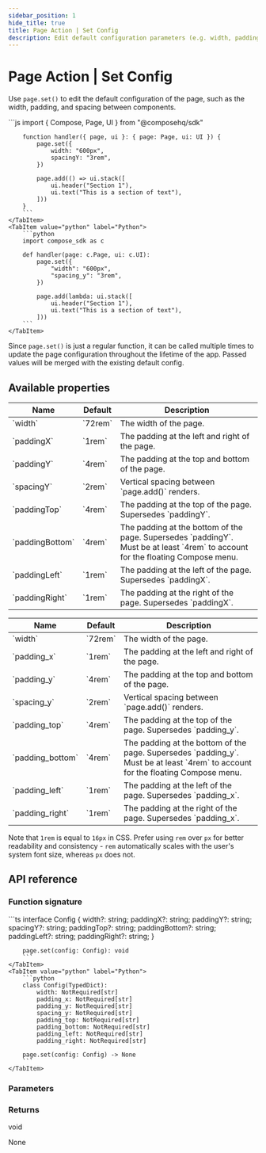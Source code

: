 ```yaml
---
sidebar_position: 1
hide_title: true
title: Page Action | Set Config
description: Edit default configuration parameters (e.g. width, padding, spacing) for the page.
---
```



# Page Action | Set Config

Use `page.set()` to edit the default configuration of the page, such as the width, padding, and spacing between components.

<Tabs groupId="sdkLanguage">
    <TabItem value="node" label="TypeScript / JavaScript">
        ```js
        import { Compose, Page, UI } from "@composehq/sdk"

        function handler({ page, ui }: { page: Page, ui: UI }) {
            page.set({
                width: "600px",
                spacingY: "3rem",
            })

            page.add(() => ui.stack([
                ui.header("Section 1"),
                ui.text("This is a section of text"),
            ]))
        }
        ```
    </TabItem>
    <TabItem value="python" label="Python">
        ```python
        import compose_sdk as c

        def handler(page: c.Page, ui: c.UI):
            page.set({
                "width": "600px",
                "spacing_y": "3rem",
            })

            page.add(lambda: ui.stack([
                ui.header("Section 1"),
                ui.text("This is a section of text"),
            ]))
        ```
    </TabItem>
</Tabs>

Since `page.set()` is just a regular function, it can be called multiple times to update the page configuration throughout the lifetime of the app. Passed values will be merged with the existing default config.

## Available properties

<Tabs groupId="sdkLanguage">
    <TabItem value="node" label="TypeScript / JavaScript">
        <table>
            <thead>
                <tr>
                    <th>Name</th>
                    <th>Default</th>
                    <th>Description</th>
                </tr>
            </thead>
            <tbody>
                <tr>
                    <td>`width`</td>
                    <td>`72rem`</td>
                    <td>The width of the page.</td>
                </tr>
                <tr>
                    <td>`paddingX`</td>
                    <td>`1rem`</td>
                    <td>The padding at the left and right of the page.</td>
                </tr>
                <tr>
                    <td>`paddingY`</td>
                    <td>`4rem`</td>
                    <td>The padding at the top and bottom of the page.</td>
                </tr>
                <tr>
                    <td>`spacingY`</td>
                    <td>`2rem`</td>
                    <td>Vertical spacing between `page.add()` renders.</td>
                </tr>
                <tr>
                    <td>`paddingTop`</td>
                    <td>`4rem`</td>
                    <td>The padding at the top of the page. Supersedes `paddingY`.</td>
                </tr>
                <tr>
                    <td>`paddingBottom`</td>
                    <td>`4rem`</td>
                    <td>The padding at the bottom of the page. Supersedes `paddingY`. Must be at least `4rem` to account for the floating Compose menu.</td>
                </tr>
                <tr>
                    <td>`paddingLeft`</td>
                    <td>`1rem`</td>
                    <td>The padding at the left of the page. Supersedes `paddingX`.</td>
                </tr>
                <tr>
                    <td>`paddingRight`</td>
                    <td>`1rem`</td>
                    <td>The padding at the right of the page. Supersedes `paddingX`.</td>
                </tr>
            </tbody>
        </table>
    </TabItem>
    <TabItem value="python" label="Python">
        <table>
            <thead>
                <tr>
                    <th>Name</th>
                    <th>Default</th>
                    <th>Description</th>
                </tr>
            </thead>
            <tbody>
                <tr>
                    <td>`width`</td>
                    <td>`72rem`</td>
                    <td>The width of the page.</td>
                </tr>
                <tr>
                    <td>`padding_x`</td>
                    <td>`1rem`</td>
                    <td>The padding at the left and right of the page.</td>
                </tr>
                <tr>
                    <td>`padding_y`</td>
                    <td>`4rem`</td>
                    <td>The padding at the top and bottom of the page.</td>
                </tr>
                <tr>
                    <td>`spacing_y`</td>
                    <td>`2rem`</td>
                    <td>Vertical spacing between `page.add()` renders.</td>
                </tr>
                <tr>
                    <td>`padding_top`</td>
                    <td>`4rem`</td>
                    <td>The padding at the top of the page. Supersedes `padding_y`.</td>
                </tr>
                <tr>
                    <td>`padding_bottom`</td>
                    <td>`4rem`</td>
                    <td>The padding at the bottom of the page. Supersedes `padding_y`. Must be at least `4rem` to account for the floating Compose menu.</td>
                </tr>
                <tr>
                    <td>`padding_left`</td>
                    <td>`1rem`</td>
                    <td>The padding at the left of the page. Supersedes `padding_x`.</td>
                </tr>
                <tr>
                    <td>`padding_right`</td>
                    <td>`1rem`</td>
                    <td>The padding at the right of the page. Supersedes `padding_x`.</td>
                </tr>
            </tbody>
        </table>
    </TabItem>
</Tabs>

Note that `1rem` is equal to `16px` in CSS. Prefer using `rem` over `px` for better readability and consistency - `rem` automatically scales with the user's system font size, whereas `px` does not.

## API reference

### Function signature

<Tabs groupId="sdkLanguage">
    <TabItem value="node" label="TypeScript / JavaScript">
        ```ts
        interface Config {
            width?: string;
            paddingX?: string;
            paddingY?: string;
            spacingY?: string;
            paddingTop?: string;
            paddingBottom?: string;
            paddingLeft?: string;
            paddingRight?: string;
        }

        page.set(config: Config): void
        ```
    </TabItem>
    <TabItem value="python" label="Python">
        ```python
        class Config(TypedDict):
            width: NotRequired[str]
            padding_x: NotRequired[str]
            padding_y: NotRequired[str]
            spacing_y: NotRequired[str]
            padding_top: NotRequired[str]
            padding_bottom: NotRequired[str]
            padding_left: NotRequired[str]
            padding_right: NotRequired[str]

        page.set(config: Config) -> None
        ```
    </TabItem>
</Tabs>

### Parameters

<Parameter
    name="config"
    required={true}
    type="Config"
    description="The configuration to set for the page. Will be merged with the existing default config."
/>

### Returns

<Tabs groupId="sdkLanguage" className="hide_tabs">
    <TabItem value="node" label="TypeScript / JavaScript">
    <p><span className="type-pill" style={{ marginLeft: 0}}>void</span></p>
    </TabItem>
    <TabItem value="python" label="Python">
    <p><span className="type-pill" style={{ marginLeft: 0}}>None</span></p>
    </TabItem>
</Tabs>